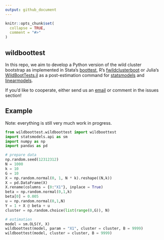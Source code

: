 ```yaml
---
output: github_document
---
```


<!-- README.md is generated from README.Rmd. Please edit that file -->

```r
knitr::opts_chunk$set(
  collapse = TRUE,
  comment = "#>"
)
```

## wildboottest

In this repo, we aim to develop a Python version of the wild cluster 
bootstrap as implemented in Stata's [boottest](https://github.com/droodman/boottest), R's [fwildclusterboot](https://github.com/s3alfisc/fwildclusterboot) or 
Julia's [WildBootTests.jl](https://github.com/droodman/WildBootTests.jl)
as a post-estimation command for [statsmodels](https://github.com/statsmodels/statsmodels) and 
[linearmodels](https://github.com/bashtage/linearmodels). 

If you'd like to cooperate, either send us an 
[email](alexander-fischer1801@t-online.de) or comment in the issues section!


## Example 

Note: everything is still very much work in progress. 

```python
from wildboottest.wildboottest import wildboottest
import statsmodels.api as sm
import numpy as np
import pandas as pd

# prepare data
np.random.seed(12312312)
N = 1000
k = 10
G = 10
X = np.random.normal(0, 1, N * k).reshape((N,k))
X = pd.DataFrame(X)
X.rename(columns = {0:"X1"}, inplace = True)
beta = np.random.normal(0,1,k)
beta[0] = 0.005
u = np.random.normal(0,1,N)
Y = 1 + X @ beta + u
cluster = np.random.choice(list(range(0,G)), N)

# estimation
model = sm.OLS(Y, X)
wildboottest(model, param = "X1", cluster = cluster, B = 9999)
wildboottest(model, cluster = cluster, B = 9999)
```
